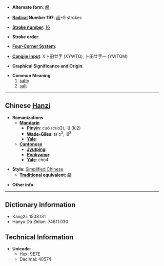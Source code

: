 * '''Alternate form''': [[鹺]]

* '''[[Wiktionary:Chinese radical index| Radical]] Number 197''': [[Wiktionary:Chinese radical index 鹵|鹵]]+9 strokes

* '''[[Wiktionary:Chinese total strokes index|Stroke number]]''': [[Wiktionary:Chinese total strokes index 16|16]]

* '''Stroke order''': 

* '''[[Wiktionary:Chinese four corner index|Four-Corner System]]''': 

* '''[[Wiktionary:Chinese Cangjie index|Cangjie input]]''': X卜田廿手 (XYWTQ), 卜田廿手一 (YWTQM)

* '''Graphical Significance and Origin''': 

* '''Common Meaning'''
*#[[salty]]
*# [[salt]]

----

== Chinese [[Hanzi]] ==

* '''Romanizations'''
** '''[[Mandarin]]'''
*** '''[[Pinyin]]''': cuó (cuo2), lǘ (lü2)
*** '''[[Wade-Giles]]''': ts'o<sup>2</sup>, lü<sup>2</sup>
*** '''[[Yale]]''': 
** '''[[Cantonese]]'''
*** '''[[Jyutping]]''':
*** '''[[Penkyamp]]''': 
*** '''[[Yale]]''': cho4

* '''Style''': [[Simplified Chinese]] 
** '''[[Traditional Chinese|Traditional]] equivalent''': [[鹺]]

* '''Other info''': 

----

== Dictionary Information ==

* KangXi: 1508.131
* Hanyu Da Zidian: 74611.030

== Technical Information ==

* '''Unicode''':
** Hex: 9E7E
** Decimal: 40574